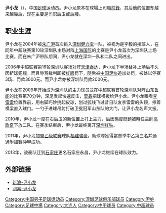 {{Football player infobox
| playername = 尹小龙
| image =
| fullname = 尹小龙
| height = 180厘米
| nickname =
| dateofbirth = {{Birth date and age|year=1985|month=10|day=21}}
| cityofbirth =
| countryofbirth = {{flagicon|CHN}}[[中国|中国]][[大连|大连]]
| currentclub = [[石家庄永昌|石家庄永昌]]
| clubnumber = 24
| position = [[前锋_(足球)|前鋒]]、[[中场|中场]]
| youthyears =
| youthclubs =
| years = 2004-2010年<br>2011-
| clubs = [[深圳红钻|深圳红钻]]<br>[[石家庄永昌|石家庄永昌]]
| caps(goals) = 73 (4) <br> 55 (6)
| nationalyears =
| nationalteam =
| nationalcaps(goals) =
| pcupdate = 2013年11月3日
| ntupdate =
| manageryears =
| managerclubs =
}}

'''尹小龙'''（{{bd|1985年|10月21日|catIdx=Y}}），中国[[足球|足球]]运动员。尹小龙原本在球場上司職[[前锋_(足球)|前鋒]]，其后他的位置却越来越靠后，现在主要是司职后卫或后腰。

==职业生涯==
尹小龙在2004年被[[朱广沪|朱广沪]]首次挑入[[深圳健力宝|深圳健力宝]]一队，被视为是李毅的接班人，在同年中超联赛第10轮深圳队主场对阵[[上海国际|上海国际]]的比赛是尹小龙首次为深圳队上场比赛。而在朱广沪带队期间，尹小龙就在深圳一队和二队之间进出。

2006年中超联赛第16轮深圳队客场对阵[[天津泰达|天津泰达]]，尹小龙下半场替补上场后不久因铲球犯规，而且辱骂裁判即被[[红牌|红牌]]罚下，随后被[[中国足协|中国足协]]追加处罚，被处以停赛3场、罚款3000元。而尹小龙亦被深圳队罚款2000元。

尹小龙在2009年开始成为深圳队的主力球员並在中超联赛首轮深圳队对阵[[山东鲁能|山东鲁能]]的比赛第70分钟，深足发起快速反击，[[栗鑫|栗鑫]]把球横拨给尹小龙。尹小龙眼看[[李雷雷|李雷雷]]位置靠前，用右脚巧妙挑起皮球，划过弧线飞过昔日队友李雷雷的头顶，擦着横梁直入球门。一勺子进球吊射打破卫冕冠军山东队的大门，让尹小龙名声大振。

2010年，尹小龙一度在右后卫的新位置上打上主力，后因態度問題被時任主帥[[西尼萨·高歌奇|高歌奇]]下放二队。在赛季结束后，尹小龙最终离开[[深圳红钻|深圳红钻]]。

2011年，尹小龙加盟[[中国足球乙级联赛|乙级联赛]]球队[[福建骏豪足球俱乐部|福建骏豪]]，助球隊獲得當賽季中乙第三名并通過附加賽沖甲成功。

2013年，骏豪队迁到[[石家庄|石家庄]]更名石家庄永昌，尹小龙继续在球队效力。

==外部链接==
*[http://sports.sina.com.cn/star/yinxiaolong/index.shtml 新浪-尹小龙] {{Wayback|url=http://sports.sina.com.cn/star/yinxiaolong/index.shtml |date=20120403201917 }}
*[https://web.archive.org/web/20111008081113/http://data.sports.163.com/athlete/history/0005000EBSOE.html 网易-尹小龙]

{{2009年深圳名单}}
{{2010年中超分类名单深圳}}
{{2011年中乙分类名单福建骏豪}}
{{2012年中甲分类名单骏豪}}
{{2013年中甲分类名单骏豪}}
{{2014年中甲分类名单石家庄}}

{{DEFAULTSORT:Yin, Xiaolong}}
[[Category:中国男子足球运动员|Category:中国男子足球运动员]]
[[Category:深圳足球俱乐部球员|Category:深圳足球俱乐部球员]]
[[Category:尹姓|Category:尹姓]]
[[Category:足球中場|Category:足球中場]]
[[Category:大连人|Category:大连人]]
[[Category:中甲球员|Category:中甲球员]]
[[Category:中超球员|Category:中超球员]]
